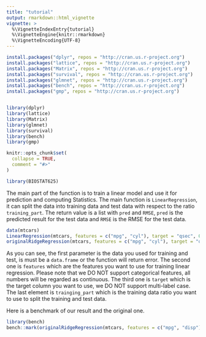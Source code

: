 ```yaml
---
title: "tutorial"
output: rmarkdown::html_vignette
vignette: >
  %\VignetteIndexEntry{tutorial}
  %\VignetteEngine{knitr::rmarkdown}
  %\VignetteEncoding{UTF-8}
---
```

```r
install.packages("dplyr", repos = "http://cran.us.r-project.org")
install.packages("lattice", repos = "http://cran.us.r-project.org")
install.packages("Matrix", repos = "http://cran.us.r-project.org")
install.packages("survival", repos = "http://cran.us.r-project.org")
install.packages("glmnet", repos = "http://cran.us.r-project.org")
install.packages("bench", repos = "http://cran.us.r-project.org")
install.packages("gmp", repos = "http://cran.us.r-project.org")


library(dplyr)
library(lattice)
library(Matrix)
library(glmnet)
library(survival)
library(bench)
library(gmp)
```

```r
knitr::opts_chunk$set(
  collapse = TRUE,
  comment = "#>"
)
```

```r
library(BIOSTAT625)
```
The main part of the function is to train a linear model and use it for prediction and computing Statistics. The main function is `LinearRegression`, it can split the data into training data and test data with respect to the ratio `training_part`. The return value is a list with `pred` and `RMSE`, `pred` is the predicted result for the test data and `RMSE` is the RMSE for the test data. 
```r
data(mtcars)
LinearRegression(mtcars, features = c("mpg", "cyl"), target = "qsec", 0.8, seed = 200)
originalRidgeRegression(mtcars, features = c("mpg", "cyl"), target = "qsec", 0.8) # The original function packaging used for comparison.
```
As you can see, the first parameter is the data you used for training and test, is must be a `data.frame` or the function will return error. The second one is `features` which are the features you want to use for training linear regression. Please note that we DO NOT support categorical features, all numbers will be regarded as continuous. The third one is `target` which is the target column you want to use, we DO NOT support multi-label case. The last element is `trainging_part` which is the training data ratio you want to use to split the training and test data. 

Here is a benchmark of our result and the original one.
```r
library(bench)
bench::mark(originalRidgeRegression(mtcars, features = c("mpg", "disp"), target = "qsec", 0.8), LinearRegression(mtcars, features = c("mpg", "disp"), target = "qsec", 0.8))
```
